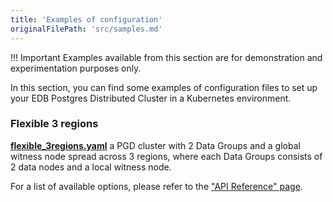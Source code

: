 ```yaml
---
title: 'Examples of configuration'
originalFilePath: 'src/samples.md'
---
```


!!! Important
    Examples available from this section are for demonstration and
    experimentation purposes only.

In this section, you can find some examples of configuration files to set up
your EDB Postgres Distributed Cluster in a Kubernetes environment.

### Flexible 3 regions

**[flexible_3regions.yaml](../samples/flexible_3regions.yaml)** a PGD cluster with 2 Data Groups and a global witness node spread across 3
  regions, where each Data Groups consists of 2 data nodes and a local witness
  node.

For a list of available options, please refer to the ["API Reference" page](api_reference.md).